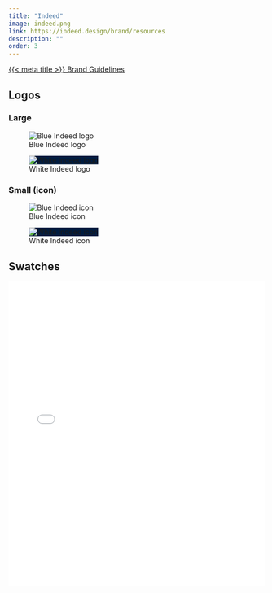 ```yaml
---
title: "Indeed"
image: indeed.png
link: https://indeed.design/brand/resources
description: ""
order: 3
---
```


[{{< meta title >}} Brand Guidelines]({{< meta link >}})

## Logos

### Large

![Blue Indeed logo](Indeed_Logo_Blue.svg)

![White Indeed logo](Indeed_Logo_White.svg){style="background-color: #001c40" .p-2}


### Small (icon)

![Blue Indeed icon](Indeed_2021_Icon_RGB_Blue.svg)

![White Indeed icon](Indeed_2021_Icon_RGB_White.svg){style="background-color: #001c40" .p-1}

## Swatches

```{=html}
<embed src="indeed-swatches.pdf" type="application/pdf" width="100%" height="600px" />
```
